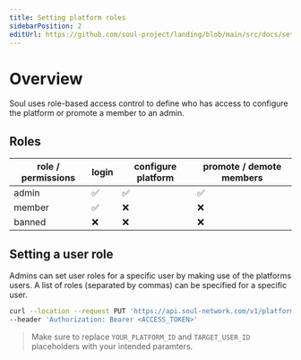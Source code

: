 ```yaml
---
title: Setting platform roles
sidebarPosition: 2
editUrl: https://github.com/soul-project/landing/blob/main/src/docs/setting-platform-roles.mdx
---
```


# Overview

Soul uses role-based access control to define who has access to configure the platform or promote a member to an admin.

## Roles

| role / permissions | login | configure platform | promote / demote members |
| ------------------ | ----- | ------------------ | ------------------------ |
| admin              | ✅    | ✅                 | ✅                       |
| member             | ✅    | ❌                 | ❌                       |
| banned             | ❌    | ❌                 | ❌                       |

## Setting a user role

Admins can set user roles for a specific user by making use of the platforms users.
A list of roles (separated by commas) can be specified for a specific user.

```bash
curl --location --request PUT 'https://api.soul-network.com/v1/platforms/<YOUR_PLATFORM_ID>/users/<TARGET_USER_ID>?roles=admin,member' \
--header 'Authorization: Bearer <ACCESS_TOKEN>'
```

> Make sure to replace `YOUR_PLATFORM_ID` and `TARGET_USER_ID` placeholders with your intended paramters.
